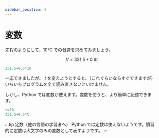```yaml
---
sidebar_position: 2
---
```



# 変数

先程のようにして、10℃ での音速を求めてみましょう。

$$
V=331.5+0.6t
$$

```python
331.5+0.6*10
```

<OpenInColab path="./_samples/sound-velocity.ipynb" />

一応できましたが、 $t$ を変えようとすると、（これぐらいならすぐできますが）いちいちプログラムを全て読み直さないといけません。

しかし、Python では変数が使えます。変数を使うと、より簡単に記述できます。

```python
t=10
331.5+0.6*t
```

<OpenInColab path="./_samples/sound-velocity2.ipynb" />

:::tip 定数（他の言語の学習者へ）
Python では定数は使えないようです。慣習的に定数は大文字のみの変数として表すようです。
:::

